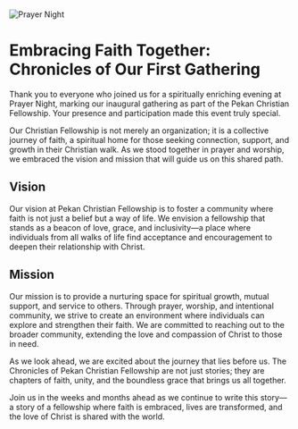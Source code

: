 
<BackButton />

<br /><br /><br /> 

<div style={{ textAlign: 'center' }}>
  <img src="https://pekan-christian-fellowship.vercel.app/blogs/prayer-night.jpg" alt="Prayer Night" style={{ maxWidth: '100%', height: 'auto' }} />
</div>

# Embracing Faith Together: Chronicles of Our First Gathering

Thank you to everyone who joined us for a spiritually enriching evening at Prayer Night, marking our inaugural gathering as part of the Pekan Christian Fellowship. Your presence and participation made this event truly special.

Our Christian Fellowship is not merely an organization; it is a collective journey of faith, a spiritual home for those seeking connection, support, and growth in their Christian walk. As we stood together in prayer and worship, we embraced the vision and mission that will guide us on this shared path.

## Vision

Our vision at Pekan Christian Fellowship is to foster a community where faith is not just a belief but a way of life. We envision a fellowship that stands as a beacon of love, grace, and inclusivity—a place where individuals from all walks of life find acceptance and encouragement to deepen their relationship with Christ.

## Mission

Our mission is to provide a nurturing space for spiritual growth, mutual support, and service to others. Through prayer, worship, and intentional community, we strive to create an environment where individuals can explore and strengthen their faith. We are committed to reaching out to the broader community, extending the love and compassion of Christ to those in need.

As we look ahead, we are excited about the journey that lies before us. The Chronicles of Pekan Christian Fellowship are not just stories; they are chapters of faith, unity, and the boundless grace that brings us all together.

Join us in the weeks and months ahead as we continue to write this story—a story of a fellowship where faith is embraced, lives are transformed, and the love of Christ is shared with the world.
